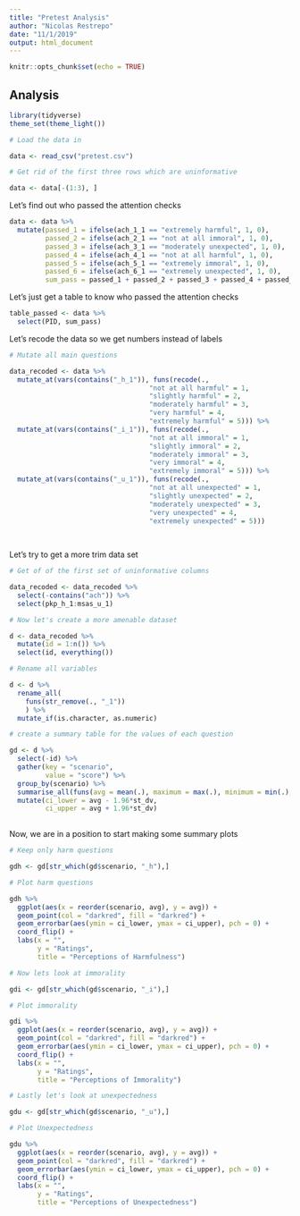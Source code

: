 ```yaml
---
title: "Pretest Analysis"
author: "Nicolas Restrepo"
date: "11/1/2019"
output: html_document
---
```


```r
knitr::opts_chunk$set(echo = TRUE)
```

## Analysis 

```r

library(tidyverse)
theme_set(theme_light())
```


```r

# Load the data in 

data <- read_csv("pretest.csv")

# Get rid of the first three rows which are uninformative 

data <- data[-(1:3), ]

```

Let's find out who passed the attention checks 

```r

data <- data %>% 
  mutate(passed_1 = ifelse(ach_1_1 == "extremely harmful", 1, 0), 
         passed_2 = ifelse(ach_2_1 == "not at all immoral", 1, 0), 
         passed_3 = ifelse(ach_3_1 == "moderately unexpected", 1, 0), 
         passed_4 = ifelse(ach_4_1 == "not at all harmful", 1, 0), 
         passed_5 = ifelse(ach_5_1 == "extremely immoral", 1, 0), 
         passed_6 = ifelse(ach_6_1 == "extremely unexpected", 1, 0), 
         sum_pass = passed_1 + passed_2 + passed_3 + passed_4 + passed_5 + passed_6)
```

Let's just get a table to know who passed the attention checks 

```r

table_passed <- data %>% 
  select(PID, sum_pass)

```

Let's recode the data so we get numbers instead of labels

```r

# Mutate all main questions 

data_recoded <- data %>% 
  mutate_at(vars(contains("_h_1")), funs(recode(., 
                                   "not at all harmful" = 1, 
                                   "slightly harmful" = 2, 
                                   "moderately harmful" = 3, 
                                   "very harmful" = 4, 
                                   "extremely harmful" = 5))) %>% 
  mutate_at(vars(contains("_i_1")), funs(recode(., 
                                   "not at all immoral" = 1, 
                                   "slightly immoral" = 2, 
                                   "moderately immoral" = 3, 
                                   "very immoral" = 4, 
                                   "extremely immoral" = 5))) %>% 
  mutate_at(vars(contains("_u_1")), funs(recode(., 
                                   "not at all unexpected" = 1, 
                                   "slightly unexpected" = 2, 
                                   "moderately unexpected" = 3, 
                                   "very unexpected" = 4, 
                                   "extremely unexpected" = 5)))
  
  
```

Let's try to get a more trim data set 

```r

# Get of of the first set of uninformative columns 

data_recoded <- data_recoded %>% 
  select(-contains("ach")) %>% 
  select(pkp_h_1:msas_u_1)

# Now let's create a more amenable dataset 

d <- data_recoded %>% 
  mutate(id = 1:n()) %>% 
  select(id, everything()) 

# Rename all variables 

d <- d %>%  
  rename_all(
    funs(str_remove(., "_1"))
    ) %>% 
  mutate_if(is.character, as.numeric)

# create a summary table for the values of each question 

gd <- d %>% 
  select(-id) %>% 
  gather(key = "scenario", 
         value = "score") %>% 
  group_by(scenario) %>% 
  summarise_all(funs(avg = mean(.), maximum = max(.), minimum = min(.), st_dv = sd(.))) %>% 
  mutate(ci_lower = avg - 1.96*st_dv, 
         ci_upper = avg + 1.96*st_dv)
  
```

Now, we are in a position to start making some summary plots 

```r

# Keep only harm questions 

gdh <- gd[str_which(gd$scenario, "_h"),]

# Plot harm questions 

gdh %>% 
  ggplot(aes(x = reorder(scenario, avg), y = avg)) + 
  geom_point(col = "darkred", fill = "darkred") + 
  geom_errorbar(aes(ymin = ci_lower, ymax = ci_upper), pch = 0) +
  coord_flip() + 
  labs(x = "", 
       y = "Ratings", 
       title = "Perceptions of Harmfulness")

# Now lets look at immorality 

gdi <- gd[str_which(gd$scenario, "_i"),]

# Plot immorality

gdi %>% 
  ggplot(aes(x = reorder(scenario, avg), y = avg)) + 
  geom_point(col = "darkred", fill = "darkred") + 
  geom_errorbar(aes(ymin = ci_lower, ymax = ci_upper), pch = 0) +
  coord_flip() + 
  labs(x = "", 
       y = "Ratings", 
       title = "Perceptions of Immorality")

# Lastly let's look at unexpectedness 

gdu <- gd[str_which(gd$scenario, "_u"),]

# Plot Unexpectedness

gdu %>% 
  ggplot(aes(x = reorder(scenario, avg), y = avg)) + 
  geom_point(col = "darkred", fill = "darkred") + 
  geom_errorbar(aes(ymin = ci_lower, ymax = ci_upper), pch = 0) +
  coord_flip() + 
  labs(x = "", 
       y = "Ratings", 
       title = "Perceptions of Unexpectedness")

```




